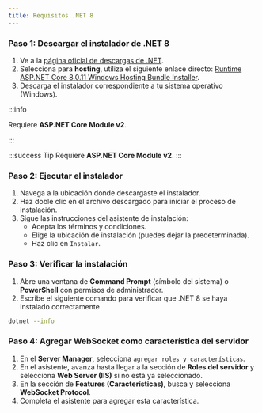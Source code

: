 ```yaml
---
title: Requisitos .NET 8
---
```


### Paso 1: Descargar el instalador de .NET 8
1. Ve a la [página oficial de descargas de .NET](https://dotnet.microsoft.com/en-us/download/dotnet/8.0).
2. Selecciona para **hosting**, utiliza el siguiente enlace directo: [Runtime ASP.NET Core 8.0.11 Windows Hosting Bundle Installer](https://dotnet.microsoft.com/en-us/download/dotnet/thank-you/runtime-aspnetcore-8.0.12-windows-hosting-bundle-installer).
3. Descarga el instalador correspondiente a tu sistema operativo (Windows).

:::info

Requiere **ASP.NET Core Module v2**.

:::

:::success Tip
Requiere **ASP.NET Core Module v2**.
:::

### Paso 2: Ejecutar el instalador
1. Navega a la ubicación donde descargaste el instalador.
2. Haz doble clic en el archivo descargado para iniciar el proceso de instalación.
3. Sigue las instrucciones del asistente de instalación:
	- Acepta los términos y condiciones.
	- Elige la ubicación de instalación (puedes dejar la predeterminada).
	- Haz clic en `Instalar`.

### Paso 3: Verificar la instalación
1. Abre una ventana de **Command Prompt** (símbolo del sistema) o **PowerShell** con permisos de administrador.
2. Escribe el siguiente comando para verificar que .NET 8 se haya instalado correctamente
```bash
dotnet --info
```

### Paso 4: Agregar WebSocket como característica del servidor
1. En el **Server Manager**, selecciona `agregar roles y características`.
2. En el asistente, avanza hasta llegar a la sección de **Roles del servidor** y selecciona **Web Server (IIS)** si no está ya seleccionado.
3. En la sección de **Features (Características)**, busca y selecciona **WebSocket Protocol**.
4. Completa el asistente para agregar esta característica.
